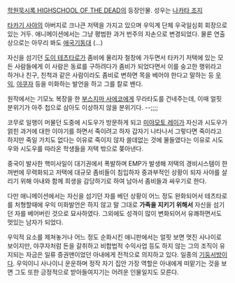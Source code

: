 [[학원묵시록 HIGHSCHOOL OF THE DEAD]]의 등장인물. 성우는 [[나카타 조지]]

[[타카기 사야]]의 아버지로 크나큰 저택을 가지고 있으며 우익계 단체 우국일심회 회장으로 있는 거두. 애니메이션에서는 그냥 평범한 과거 번주의 자손으로 변경되었다. 물론 연출상으로는 아무리 봐도 [[애국기동대]] (…)

자신을 섬기던 [[도이 테츠타로]]가 좀비에 물리자 철창에 가두면서 타카기 저택에 있는 모든 사람들에게 이 사람은 동료를 구하려다가 좀비가 되었다면서 이를 숭고한 행위라고 하거나 친구, 친척과 같은 사람이라도 좀비로 변하면 목을 베어야 한다고 말하는 등 [[우익]], [[야쿠자]] 등을 미화하는 발언을 하고 그를 칼로 벤다.

원작에서는 기모노 복장을 한 [[부스지마 사에코]]에게 무라타도를 건네주는데, 이때 얼핏 분위기가 아주 첩으로 삼아도 이상하지 않을 분위기다. --;;;;

코무로 일행이 머물던 도중에 시도우가 방문하게 되고 [[미야모토 레이]]가 자신과 시도우가 얽힌 과거에 대한 이야기를 하면서 죽이려고 하자 갑자기 나타나서 그렇다면 죽이라고 하지만 죽일 가치도 없다는 이유로 죽이지 않자 쓸데없는 것에 물들였다는 이유로 시도우와 시도우를 따라온 학생들을 저택 밖으로 쫒아낸다.

중국이 발사한 핵미사일이 대기권에서 폭발하며 EMP가 발생해 저택의 경비시스템이 한꺼번에 무력화되고 저택에 대규모 좀비들이 침입하자 중과부적인 상황이 되자 사야를 살리기 위해 아내와 함께 희생을 감당하기로 하여 남아서 좀비들과 싸우기로 한다.

다만 애니메이션에서는 자신을 섬기던 자를 베던 상황이 어느 정도 완화되어서 테츠타로를 처형할때에 우익 미화발언은 하지 않고 말 그대로 '''가족을 지키기 위해서''' 자신을 섬기던 자를 베어버린 것으로 묘사하였다. 그외에도 성격이 많이 변화되어서 유쾌하면서도 멋있는 남자가 되었다.

우익적 요소를 제쳐놓거나 어느 정도 순화시킨 애니판에서는 얼핏 보면 멋진 사나이로 보이지만, 야쿠자처럼 돈을 갈취하고 비합법적 수익사업 등도 하지 않는 그의 조직이 유지되는 자금은 일류 증권맨이었던 아내에게 전적으로 의지하고 있다. 일종의 [[기둥서방]]이다. 우익이니 사나이니 운운하며 정작 자기 집안 가장 역할은 아내에게 떠맡기는 것을 보면 그도 또한 긍정적으로 받아들여지기는 어려운 인물일지도 모른다.
